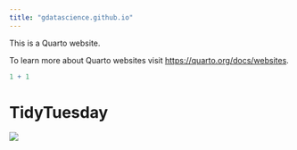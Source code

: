 ```yaml
---
title: "gdatascience.github.io"
---
```


This is a Quarto website.

To learn more about Quarto websites visit <https://quarto.org/docs/websites>.

```r
1 + 1
```

# TidyTuesday

[![](https://raw.githubusercontent.com/gdatascience/tidytuesday/refs/heads/master/2025_09_30_tidy_tuesday_cranes.png)](https://github.com/gdatascience/tidytuesday/blob/master/2025_09_30_tidy_tuesday_cranes.Rmd)
